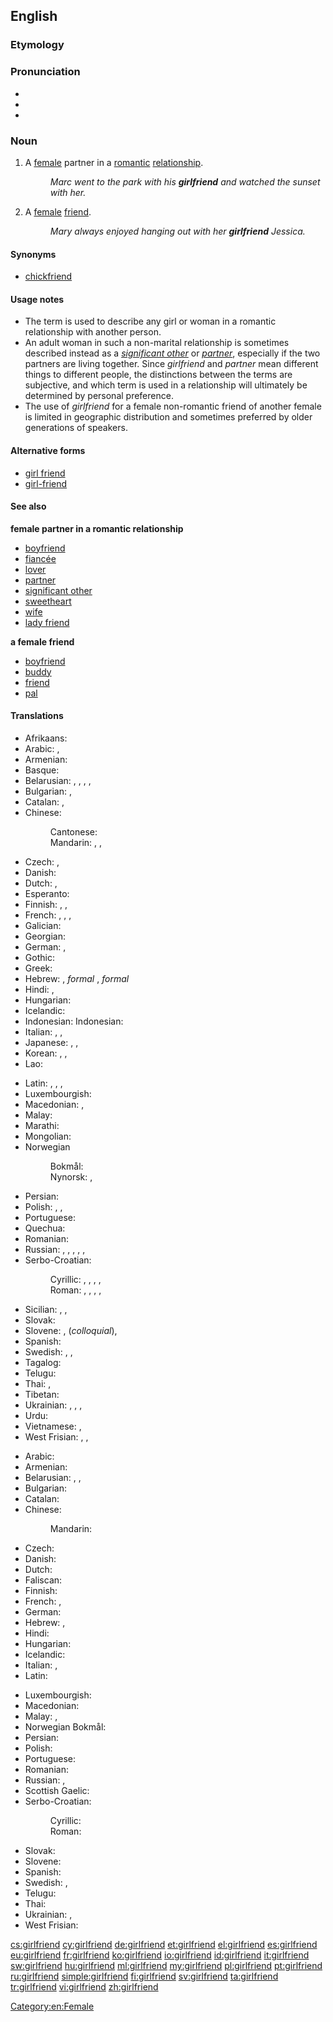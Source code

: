 ==English==

===Etymology===
{{compound|girl|friend|lang=en}}

===Pronunciation===
* {{audio|en-us-girlfriend.ogg|Audio (US)|lang=en}}
* {{IPA|/ɡəːlˌfrɛnd/|lang=en}}
* {{hyphenation|girl|friend|lang=en}}

===Noun===
{{en-noun}}

# A [[female]] partner in a [[romantic]] [[relationship]].
#: ''Marc went to the park with his '''girlfriend''' and watched the sunset with her.''
# A [[female]] [[friend]].
#: ''Mary always enjoyed hanging out with her '''girlfriend''' Jessica.''

====Synonyms====
* {{sense|female friend}} [[chickfriend]] {{qualifier|slang}}

====Usage notes====
* The term is used to describe any girl or woman in a romantic relationship with another person.
* An adult woman in such a non-marital relationship is sometimes described instead as a ''[[significant other]]'' or ''[[partner]]'', especially if the two partners are living together. Since ''girlfriend'' and ''partner'' mean different things to different people, the distinctions between the terms are subjective, and which term is used in a relationship will ultimately be determined by personal preference.
* The use of ''girlfriend'' for a female non-romantic friend of another female is limited in geographic distribution and sometimes preferred by older generations of speakers.

====Alternative forms====
* [[girl friend]]
* [[girl-friend]]

====See also====
'''female partner in a romantic relationship'''
* [[boyfriend]]
* [[fiancée]]
* [[lover]]
* [[partner]]
* [[significant other]]
* [[sweetheart]]
* [[wife]]
* [[lady friend]]
'''a female friend'''
* [[boyfriend]]
* [[buddy]]
* [[friend]]
* [[pal]]

====Translations====
{{trans-top|a female partner in a romantic relationship}}
* Afrikaans: {{t+|af|meisie}}
* Arabic: {{t|ar|صديقة|f|tr=ṣadīqa|sc=Arab}}, {{t|ar|صاحبة|f|tr=ṣāḥiba|sc=Arab}}
* Armenian: {{t|hy|ընկերուհի|sc=Armn}}
* Basque: {{t+|eu|neska-lagun}}
* Belarusian: {{t|be|каханка|f|tr=kaxánka|sc=Cyrl}}, {{t|be|дзяўчына|f|tr=dzjaŭčýna|sc=Cyrl}}, {{t|be|сяброўка|f|tr=sjabróŭka|sc=Cyrl}}, {{t|be|прыяцелька|f|tr=pryjácel’ka|sc=Cyrl}}, {{t|be|падруга|f|tr=padrúha|sc=Cyrl}}
* Bulgarian: {{t+|bg|гадже|n|tr=gádže}} {{qualifier|boyfriend or girlfriend}}, {{t|bg|приятелка|f|tr=prijátelka|sc=Cyrl}}
* Catalan: {{t|ca|nòvia|f}}, {{t|ca|xicota|f}}
* Chinese:
*: Cantonese: {{t|yue|女朋友|tr=neoi5 pang4 jau5|sc=Hani}}
*: Mandarin: {{t+|cmn|女朋友|tr=nǚpéngyoǔ|sc=Hani}}, {{qualifier|[[boyfriend]] or girlfriend}} {{t|cmn|對象|sc=Hani}}, {{t+|cmn|对象|tr=duìxiàng|sc=Hani}}
* Czech: {{t|cs|přítelkyně|f}}, {{t+|cs|holka|f}}
* Danish: {{t+|da|kæreste}}
* Dutch: {{t+|nl|vriendin}}, {{t+|nl|meisje|n}}
* Esperanto: {{t|eo|koramikino}}
* Finnish: {{t+|fi|tyttöystävä}}, {{t|fi|naisystävä}}, {{t|fi|tyttökaveri}}
* French: {{t+|fr|blonde|f}} {{qualifier|Quebec}}, {{t+|fr|copine|f}}, {{t+|fr|petite copine|f}}, {{t+|fr|petite amie|f}}
* Galician: {{t|gl|noiva|f}}
* Georgian: {{t-needed|ka}}
* German: {{t+|de|Freundin|f}}, {{t+|de|Girlfriend|f}}
* Gothic: {{t|got|𐌷𐌿𐌻𐌸𐍉|f|tr=hulþo|sc=Goth}}
* Greek: {{t+|el|κορίτσι|n}}
* Hebrew: {{t+|he|חברה|f|tr=khavera}}, ''formal'' {{t|he|חברה לחיים|tr=khavera laekhayim}}, ''formal'' {{t|he|בת-זוג לחיים|tr=bat-zug lekhayim}}
* Hindi: {{t|hi|गर्लफ़्रेंड|f|tr=garlfreṇḍ|sc=Deva}}, {{t|hi|गर्लफ्रेंड|f|tr=garlfreṇḍ, garlphreṇḍ|sc=Deva}}
* Hungarian: {{t+|hu|barátnő}}
* Icelandic: {{t+|is|kærasta|f}}
* Indonesian: Indonesian: {{t+|id|pacar}}
* Italian: {{t+|it|ragazza|f}}, {{t+|it|fidanzata|f}}, {{t+|it|donna|f}}
* Japanese: {{t+|ja|彼女|tr=[[かのじょ]], kanojo}}, {{t|ja|意中の女|tr=[[いちゅうのおんな]], ichū-no onna}}, {{t|ja|ガールフレンド|tr=gārufurendo}}
* Korean: {{t|ko|여자친구|sc=Kore}}, {{t|ko|걸프렌드|sc=Kore}}, {{t+|ko|애인|sc=Kore}} {{qualifier|boyfriend or girlfriend}}
* Lao: {{t|lo|ຜູ້ສາວ|tr=phuu-saao|sc=Laoo}}
{{trans-mid}}
* Latin: {{t|la|amātrix}}, {{t|la|amīca}}, {{t|la|amīcula}}, {{t+|la|amans}}
* Luxembourgish: {{t+|lb|Frëndin|f}}
* Macedonian: {{t|mk|девојка|f|tr=dévojka|sc=Cyrl}}, {{t|mk|пријателка|f|tr=prijatelka|sc=Cyrl}}
* Malay: {{t|ms|teman perempuan}}
* Marathi: {{t|mr|मैत्रीण}}
* Mongolian: {{t|mn|найз охин|sc=Cyrl}}
* Norwegian 
*: Bokmål: {{t+|nb|kjæreste|m}}
*: Nynorsk: {{t|nn|kjærast|m}}, {{t|nn|kjæraste|m}}
* Persian: {{t+|fa|دوست‌دختر|tr=dust-doxtar|sc=fa-Arab}}
* Polish: {{t+|pl|dziewczyna}}, {{t+|pl|sympatia|f}}, {{t+|pl|przyjaciółka|f}}
* Portuguese: {{t+|pt|namorada|f}}
* Quechua: {{t|qu|salla}}
* Romanian: {{t+|ro|prietenă|f}}
* Russian: {{t+|ru|подружка|f|tr=podrúžka}}, {{t+|ru|возлюбленная|f|tr=vozljúblennaja}}, {{t+|ru|девушка|f|tr=dévuška}}, {{t+|ru|гёрлфренд|f|tr=gjorlfrɛ́nd, gjolfrɛ́nd, gjólfrɛnd}}, {{t+|ru|подруга|f|tr=podrúga|sc=Cyrl}}, {{t+|ru|приятельница|f|tr=prijátel’nica|sc=Cyrl}}
* Serbo-Croatian:
*: Cyrillic: {{t|sh|цура|f}}, {{t|sh|девојка|f}}, {{t|sh|дјевојка|f}}, {{t|sh|ђевојка|f}}, {{t|sh|пријатељица|f}}
*: Roman: {{t|sh|cura|f}}, {{t|sh|devojka|f}}, {{t|sh|djevojka|f}}, {{t|sh|đevojka|f}}, {{t|sh|prijateljica|f}}
* Sicilian: {{t|scn|zita|f}}, {{t|scn|picciotta|f}}, {{t|scn|fimmina|f}}
* Slovak: {{t|sk|priateľka|f}}
* Slovene: {{t+|sl|dekle|n}}, {{t|sl|punca}} (''colloquial''), {{t+|sl|prijateljica|f}}
* Spanish: {{t+|es|novia|f}}
* Swedish: {{t+|sv|flickvän|c}}, {{t+|sv|tjej|c}} {{qualifier|colloquial}}, {{t|sv|kärasta|c}}
* Tagalog: {{qualifier|literally}} {{t|tl|kasintahang babae|f}}
* Telugu: {{t+|te|ప్రియురాలు|tr=priyuraalu}}
* Thai: {{t|th|แฟนสาว|tr=faen săao}}, {{t+|th|แฟน|tr=faen|sc=Thai}} {{qualifier|boyfriend or girlfriend}}
* Tibetan: {{t|bo|དགའ་རོགས|tr=dga' rogs|sc=Tibt}}
* Ukrainian: {{t|uk|кохана|f|tr=koxána|sc=Cyrl}}, {{t|uk|дівчина|f|tr=dívčyna|sc=Cyrl}}, {{t|uk|подруга|f|tr=podrúha|sc=Cyrl}}, {{t|uk|приятелька|f|tr=pryjátel’ka|sc=Cyrl}}
* Urdu: {{t|ur|گرل فرینڈ|f|tr=garl freṇḍ|sc=ur-Arab}}
* Vietnamese: {{t+|vi|bạn gái}}, {{qualifier|also boyfriend; lover}} {{t+|vi|người yêu}}
* West Frisian: {{t|fy|freondinne|f}}, {{t+|fy|faam|f}}, {{t+|fy|famke|n}}
{{trans-bottom}}

{{trans-top|a female friend}}
* Arabic: {{t|ar|صديقة|f|tr=ṣadīqa|sc=Arab}}
* Armenian: {{t|hy|ընկերուհի|sc=Armn}}
* Belarusian: {{t|be|сяброўка|f|tr=sjabróŭka|sc=Cyrl}}, {{t|be|прыяцелька|f|tr=pryjácel’ka|sc=Cyrl}}, {{t|be|падруга|f|tr=padrúha|sc=Cyrl}}
* Bulgarian: {{t|bg|приятелка|f|tr=prijátelka|sc=Cyrl}}
* Catalan: {{t+|ca|amiga|f}}
* Chinese:
*: Mandarin: {{t|cmn|女性朋友|tr=nǚxìng péngyǒu|sc=Hani}}
* Czech: {{t|cs|přítelkyně|f}}
* Danish: {{t|da|veninde}}
* Dutch: {{t+|nl|vriendin}}
* Faliscan: {{t|xfa|socia|sc=Ital}}
* Finnish: {{t|fi|tyttökaveri}}
* French: {{t+|fr|amie|f}}, {{t+|fr|copine|f}}
* German: {{t+|de|Freundin|f}}
* Hebrew: {{t+|he|חברה|f|tr=khavera|sc=Hebr}}, {{t|he|ידידה|f|tr=yedida|sc=Hebr}}
* Hindi: {{t+|hi|सहेली|f|tr=sahelī|sc=Deva}}
* Hungarian: {{t+|hu|barátnő}}
* Icelandic: {{t+|is|vinkona|f}}
* Italian: {{t+|it|amica|f}}, {{t|it|amica del cuore|f}}
* Latin: {{t|la|amīca|f}}
{{trans-mid}}
* Luxembourgish: {{t+|lb|Frëndin|f}}
* Macedonian: {{t|mk|пријателка|f|tr=prijatelka|sc=Cyrl}}
* Malay: {{t|ms|teman perempuan}}, {{t|ms|kawan perempuan}}
* Norwegian Bokmål: {{t+|nb|venninne|m|f}}
* Persian: {{t+|fa|دوست‌دختر|tr=dust-doxtar|sc=fa-Arab}}
* Polish: {{t+|pl|przyjaciółka|f}}
* Portuguese: {{t+|pt|amiga|f}}
* Romanian: {{t+|ro|amică|f}}
* Russian: {{t+|ru|подруга|f|tr=podrúga}}, {{t+|ru|приятельница|f|tr=prijátel’nica}}
* Scottish Gaelic: {{t|gd|banacharaid|f}}
* Serbo-Croatian:
*: Cyrillic: {{t|sh|пријатељица|f}}
*: Roman: {{t|sh|prijateljica|f}}
* Slovak: {{t|sk|priateľka|f}}
* Slovene: {{t+|sl|prijateljica|f}}
* Spanish: {{t+|es|amiga|f}}
* Swedish: {{t+|sv|väninna|c}}, {{t|sv|tjejkompis|c}} {{qualifier|colloquial}}
* Telugu: {{t+|te|స్నేహితురాలు|tr=snaehituraalu}}
* Thai: {{t|th|เพื่อนสาว|tr=puen-saaw}}
* Ukrainian: {{t|uk|подруга|f|tr=podrúha|sc=Cyrl}}, {{t|uk|приятелька|f|tr=pryjátel’ka|sc=Cyrl}}
* West Frisian: {{t|fy|freondinne|f}}
{{trans-bottom}}

[[Category:en:Female]]

[[cs:girlfriend]]
[[cy:girlfriend]]
[[de:girlfriend]]
[[et:girlfriend]]
[[el:girlfriend]]
[[es:girlfriend]]
[[eu:girlfriend]]
[[fr:girlfriend]]
[[ko:girlfriend]]
[[io:girlfriend]]
[[id:girlfriend]]
[[it:girlfriend]]
[[sw:girlfriend]]
[[hu:girlfriend]]
[[ml:girlfriend]]
[[my:girlfriend]]
[[pl:girlfriend]]
[[pt:girlfriend]]
[[ru:girlfriend]]
[[simple:girlfriend]]
[[fi:girlfriend]]
[[sv:girlfriend]]
[[ta:girlfriend]]
[[tr:girlfriend]]
[[vi:girlfriend]]
[[zh:girlfriend]]